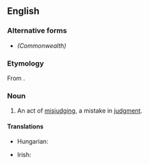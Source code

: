 ==English==

===Alternative forms===
* {{l|en|misjudgement}} ''(Commonwealth)''

===Etymology===
From {{prefix|mis|judgment|lang=en}}.

===Noun===
{{en-noun}}

# An act of [[misjudge|misjudging]], a mistake in [[judgment]].

====Translations====
{{trans-top}}
* Hungarian: {{t+|hu|balítélet}}
{{trans-mid}}
* Irish: {{t|ga|míbhreithiúnas|m}}
{{trans-bottom}}